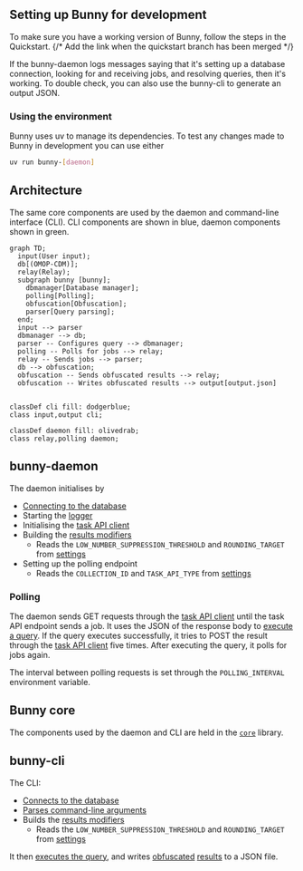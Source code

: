 ## Setting up Bunny for development

To make sure you have a working version of Bunny, follow the steps in the Quickstart. {/* Add the link when the quickstart branch has been merged */}

If the bunny-daemon logs messages saying that it's setting up a database connection, looking for and receiving jobs, and resolving queries, then it's working.
To double check, you can also use the bunny-cli to generate an output JSON.

### Using the environment
Bunny uses uv to manage its dependencies.
To test any changes made to Bunny in development you can use either
```bash
uv run bunny-[daemon]
```

## Architecture

The same core components are used by the daemon and command-line interface (CLI).
CLI components are shown in blue, daemon components shown in green.


```mermaid
graph TD;
  input(User input);
  db[(OMOP-CDM)];
  relay(Relay);
  subgraph bunny [bunny];
    dbmanager[Database manager];
    polling[Polling];
    obfuscation[Obfuscation];
    parser[Query parsing];
  end;
  input --> parser
  dbmanager --> db;
  parser -- Configures query --> dbmanager;
  polling -- Polls for jobs --> relay;
  relay -- Sends jobs --> parser;
  db --> obfuscation;
  obfuscation -- Sends obfuscated results --> relay;
  obfuscation -- Writes obfuscated results --> output[output.json]


classDef cli fill: dodgerblue;
class input,output cli;

classDef daemon fill: olivedrab;
class relay,polling daemon;
```

## bunny-daemon
The daemon initialises by

- [Connecting to the database](/bunny/core_api_ref/setting_database)
- Starting the [logger](/bunny/core_api_ref/logger)
- Initialising the [task API client](/bunny/core_api_ref/task_api_client)
- Building the [results modifiers](/bunny/core_api_ref/results_modifiers)
  - Reads the `LOW_NUMBER_SUPPRESSION_THRESHOLD` and `ROUNDING_TARGET` from [settings](/bunny/core_api_ref/settings)
- Setting up the polling endpoint
  - Reads the `COLLECTION_ID` and `TASK_API_TYPE` from [settings](#settings)

### Polling
The daemon sends GET requests through the [task API client](/bunny/core_api_ref/task_api_client) until the task API endpoint sends a job.
It uses the JSON of the response body to [execute a query](/bunny/core_api_ref/execute_query).
If the query executes successfully, it tries to POST the result through the [task API client](/bunny/core_api_ref/task_api_client) five times.
After executing the query, it polls for jobs again.

The interval between polling requests is set through the `POLLING_INTERVAL` environment variable.

## Bunny core

The components used by the daemon and CLI are held in the [`core`](/bunny/core_api_ref) library. 

## bunny-cli
The CLI:

- [Connects to the database](/bunny/core_api_ref/db_manager)
- [Parses command-line arguments](/bunny/core_api_ref/parser)
- Builds the [results modifiers](/bunny/core_api_ref/results_modifiers)
  - Reads the `LOW_NUMBER_SUPPRESSION_THRESHOLD` and `ROUNDING_TARGET` from [settings](/bunny/core_api_ref/settings)

It then [executes the query](/bunny/core_api_ref/execute_query), and writes [obfuscated](/bunny/core_api_ref/obfuscation) [results](/bunny/core_api_ref/rquest_dto/result) to a JSON file.

